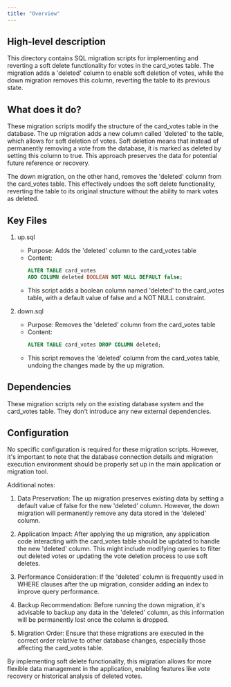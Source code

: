 ```yaml
---
title: "Overview"
---
```


## High-level description
This directory contains SQL migration scripts for implementing and reverting a soft delete functionality for votes in the card_votes table. The migration adds a 'deleted' column to enable soft deletion of votes, while the down migration removes this column, reverting the table to its previous state.

## What does it do?
These migration scripts modify the structure of the card_votes table in the database. The up migration adds a new column called 'deleted' to the table, which allows for soft deletion of votes. Soft deletion means that instead of permanently removing a vote from the database, it is marked as deleted by setting this column to true. This approach preserves the data for potential future reference or recovery.

The down migration, on the other hand, removes the 'deleted' column from the card_votes table. This effectively undoes the soft delete functionality, reverting the table to its original structure without the ability to mark votes as deleted.

## Key Files

1. up.sql
   - Purpose: Adds the 'deleted' column to the card_votes table
   - Content:
     ```sql
     ALTER TABLE card_votes
     ADD COLUMN deleted BOOLEAN NOT NULL DEFAULT false;
     ```
   - This script adds a boolean column named 'deleted' to the card_votes table, with a default value of false and a NOT NULL constraint.

2. down.sql
   - Purpose: Removes the 'deleted' column from the card_votes table
   - Content:
     ```sql
     ALTER TABLE card_votes DROP COLUMN deleted;
     ```
   - This script removes the 'deleted' column from the card_votes table, undoing the changes made by the up migration.

## Dependencies
These migration scripts rely on the existing database system and the card_votes table. They don't introduce any new external dependencies.

## Configuration
No specific configuration is required for these migration scripts. However, it's important to note that the database connection details and migration execution environment should be properly set up in the main application or migration tool.

Additional notes:

1. Data Preservation: The up migration preserves existing data by setting a default value of false for the new 'deleted' column. However, the down migration will permanently remove any data stored in the 'deleted' column.

2. Application Impact: After applying the up migration, any application code interacting with the card_votes table should be updated to handle the new 'deleted' column. This might include modifying queries to filter out deleted votes or updating the vote deletion process to use soft deletes.

3. Performance Consideration: If the 'deleted' column is frequently used in WHERE clauses after the up migration, consider adding an index to improve query performance.

4. Backup Recommendation: Before running the down migration, it's advisable to backup any data in the 'deleted' column, as this information will be permanently lost once the column is dropped.

5. Migration Order: Ensure that these migrations are executed in the correct order relative to other database changes, especially those affecting the card_votes table.

By implementing soft delete functionality, this migration allows for more flexible data management in the application, enabling features like vote recovery or historical analysis of deleted votes.